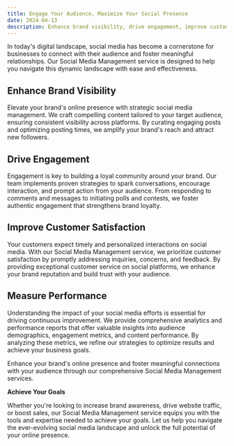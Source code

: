 ```yaml
---
title: Engage Your Audience, Maximize Your Social Presence
date: 2024-04-13
description: Enhance brand visibility, drive engagement, improve customer satisfaction, and measure performance with our Social Media Management service.
---
```


In today's digital landscape, social media has become a cornerstone for businesses to connect with their audience and foster meaningful relationships. Our Social Media Management service is designed to help you navigate this dynamic landscape with ease and effectiveness.

## Enhance Brand Visibility

Elevate your brand's online presence with strategic social media management. We craft compelling content tailored to your target audience, ensuring consistent visibility across platforms. By curating engaging posts and optimizing posting times, we amplify your brand's reach and attract new followers.

## Drive Engagement

Engagement is key to building a loyal community around your brand. Our team implements proven strategies to spark conversations, encourage interaction, and prompt action from your audience. From responding to comments and messages to initiating polls and contests, we foster authentic engagement that strengthens brand loyalty.

## Improve Customer Satisfaction

Your customers expect timely and personalized interactions on social media. With our Social Media Management service, we prioritize customer satisfaction by promptly addressing inquiries, concerns, and feedback. By providing exceptional customer service on social platforms, we enhance your brand reputation and build trust with your audience.

## Measure Performance

Understanding the impact of your social media efforts is essential for driving continuous improvement. We provide comprehensive analytics and performance reports that offer valuable insights into audience demographics, engagement metrics, and content performance. By analyzing these metrics, we refine our strategies to optimize results and achieve your business goals.

Enhance your brand's online presence and foster meaningful connections with your audience through our comprehensive Social Media Management services.

**Achieve Your Goals**

Whether you're looking to increase brand awareness, drive website traffic, or boost sales, our Social Media Management service equips you with the tools and expertise needed to achieve your goals. Let us help you navigate the ever-evolving social media landscape and unlock the full potential of your online presence.
